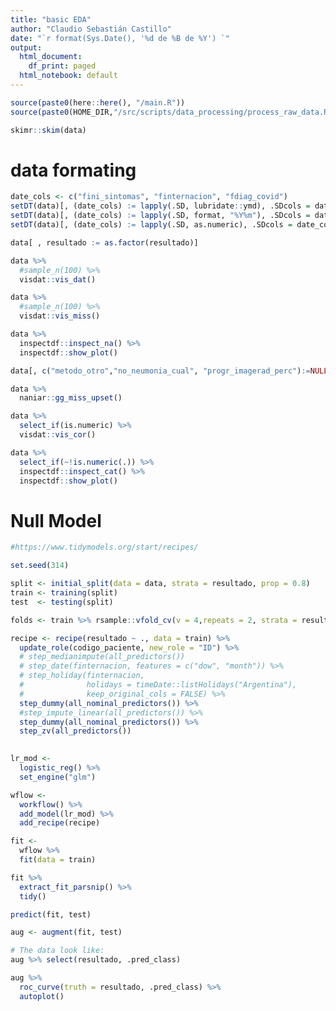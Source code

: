 ```yaml
---
title: "basic EDA"
author: "Claudio Sebastián Castillo"
date: "`r format(Sys.Date(), '%d de %B de %Y') `"
output:
  html_document:
    df_print: paged
  html_notebook: default
---
```


```r
source(paste0(here::here(), "/main.R"))
source(paste0(HOME_DIR,"/src/scripts/data_processing/process_raw_data.R"))
```

```r
skimr::skim(data)
```
# data formating


```r
date_cols <- c("fini_sintomas", "finternacion", "fdiag_covid")
setDT(data)[, (date_cols) := lapply(.SD, lubridate::ymd), .SDcols = date_cols]
setDT(data)[, (date_cols) := lapply(.SD, format, "%Y%m"), .SDcols = date_cols]
setDT(data)[, (date_cols) := lapply(.SD, as.numeric), .SDcols = date_cols]
```

```r
data[ , resultado := as.factor(resultado)]
```

```r
data %>% 
  #sample_n(100) %>% 
  visdat::vis_dat()
```
```r
data %>% 
  #sample_n(100) %>% 
  visdat::vis_miss()
```

```r
data %>%
  inspectdf::inspect_na() %>% 
  inspectdf::show_plot()
```
```r
data[, c("metodo_otro","no_neumonia_cual", "progr_imagerad_perc"):=NULL]  # remove two columns
```



```r
data %>% 
  naniar::gg_miss_upset()
```

```r
data %>% 
  select_if(is.numeric) %>% 
  visdat::vis_cor()
```

```r
data %>%
  select_if(~!is.numeric(.)) %>%
  inspectdf::inspect_cat() %>% 
  inspectdf::show_plot()
```

# Null Model

```r
#https://www.tidymodels.org/start/recipes/

set.seed(314)

split <- initial_split(data = data, strata = resultado, prop = 0.8)
train <- training(split)
test  <- testing(split)

folds <- train %>% rsample::vfold_cv(v = 4,repeats = 2, strata = resultado)

recipe <- recipe(resultado ~ ., data = train) %>%
  update_role(codigo_paciente, new_role = "ID") %>% 
  # step_medianimpute(all_predictors())
  # step_date(finternacion, features = c("dow", "month")) %>%               
  # step_holiday(finternacion, 
  #              holidays = timeDate::listHolidays("Argentina"),
  #              keep_original_cols = FALSE) %>%
  step_dummy(all_nominal_predictors()) %>% 
  #step_impute_linear(all_predictors()) %>% 
  step_dummy(all_nominal_predictors()) %>% 
  step_zv(all_predictors())
  
```

```r
lr_mod <- 
  logistic_reg() %>% 
  set_engine("glm")
```

```r
wflow <- 
  workflow() %>% 
  add_model(lr_mod) %>% 
  add_recipe(recipe)
```

```r
fit <- 
  wflow %>% 
  fit(data = train)
```
```r
fit %>% 
  extract_fit_parsnip() %>% 
  tidy()
```
```r
predict(fit, test)
```
```r
aug <- augment(fit, test)

# The data look like: 
aug %>% select(resultado, .pred_class)
```
```r
aug %>% 
  roc_curve(truth = resultado, .pred_class) %>% 
  autoplot()
```

